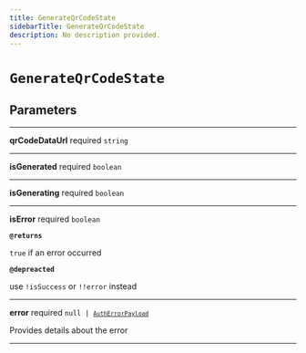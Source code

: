 ```yaml
---
title: GenerateQrCodeState
sidebarTitle: GenerateQrCodeState
description: No description provided.
---
```


# `GenerateQrCodeState`

## Parameters

---

**<span className="parameter-name">qrCodeDataUrl</span>** <span className="optional-status">required</span> <code>string</code>

---

**<span className="parameter-name">isGenerated</span>** <span className="optional-status">required</span> <code>boolean</code>

---

**<span className="parameter-name">isGenerating</span>** <span className="optional-status">required</span> <code>boolean</code>

---

**<span className="parameter-name">isError</span>** <span className="optional-status">required</span> <code>boolean</code>

**`@returns`**

`true` if an error occurred

**`@depreacted`**

use `!isSuccess` or `!!error` instead

---

**<span className="parameter-name">error</span>** <span className="optional-status">required</span> <code>null &#124; [`AuthErrorPayload`](/reference/docgen/javascript/auth/types/auth-error-payload)</code>

Provides details about the error

---
